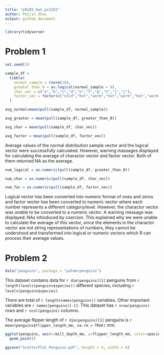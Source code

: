 ```yaml
---
title: "p8105_hw1_pz2281"
author: Peilin Zhou
output: github_document
---
```

```r
library(tidyverse)
```

# Problem 1
```r
set.seed(2)

sample_df = 
  tibble(
    normal_sample = rnorm(10),
    greater_than_0 = as.logical(normal_sample > 0),
    char_vec = c("a","b","c","d","e","f","g","h","i","j"),
    factor_vec = factor(c("cold","hot","worm","hot","worm","hot","worm","cold","cold","hot"))
  )

avg_normal=mean(pull(sample_df, normal_sample))

avg_greater = mean(pull(sample_df, greater_than_0))

avg_char = mean(pull(sample_df, char_vec))

avg_factor = mean(pull(sample_df, factor_vec))
```
Average values of the normal distribution sample vector and the logical vector were successfully calculated. However, warning massages displayed for calculating the average of charactor vector and factor vector. Both of them returned NA as the average.

```r
num_logical = as.numeric(pull(sample_df, greater_than_0))

num_char = as.numeric(pull(sample_df, char_vec))

num_fac = as.numeric(pull(sample_df, factor_vec))
```

Logical vector has been converted into numeric format of ones and zeros and factor vector has been converted to numeric vector where each number represents a different category/level. However, the charactor vector was unable to be converted to a numeric vector. A warning message was displayed: NAs introduced by coercion. This explained why we were unable to calculate the average of this vector, since the elements in the charactor vector are not string representations of numbers, they cannot be understood and transformed into logical or numeric vectors which R can process their average values.

# Problem 2
```r
data("penguins", package = "palmerpenguins")
```

This dataset contains data for `r dim(penguins)[1]` penguins from  `r length(levels(penguins$species))` different species, including `r levels(penguins$species)`.

There are total of `r length(names(penguins))` variables. Other important variables are `r names(penguins)[-1]`. This dataset has `r nrow(penguins)` rows and `r ncol(penguins)` columns.

The average flipper length of `r dim(penguins)[1]` penguins is `r mean(penguins$flipper_length_mm, na.rm = TRUE)` mm.

```r
ggplot(penguins, aes(x=bill_depth_mm, y=flipper_length_mm, color=species)) +
  geom_point()

ggsave("ScattorPlot_Penguins.pdf", height = 4, width = 6)
```



